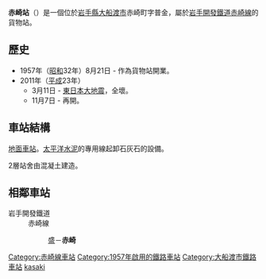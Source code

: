 {{日本車站資訊
|公司色 =
|文字色 =
|站名 = 赤崎
|圖片 = 
|pxl =
|圖片說明 = 赤崎站構內
|日文原名 = 赤崎
|平假名 = あかさき
|羅馬拼音 = Akasaki
|電報略號 =
|車站編號 =
|所在地 = [[岩手縣|岩手縣]][[大船渡市|大船渡市]]赤崎町字普金56番3號
|車站構造 = [[地面車站|地面車站]]
|月台配置 = 
|啟用年月日 = 1957年（[[昭和|昭和]]32年）8月21日
|廢站年月日 =
|乘客人數 =
|統計年度 =
|備註 = 貨物專用站
|adjacent = {{Adjacent stations|system=岩手開發鐵道|line=赤崎線|left=盛|right=|note-left=2.0km|note-mid=距離[[盛站|盛]]2.0km|note-right=}}
}}
'''赤崎站'''（{{jpn|j=赤崎駅|hg=あかさきえき|rm=Akasaki eki|f=y}}）是一個位於[[岩手縣|岩手縣]][[大船渡市|大船渡市]]赤崎町字普金，屬於[[岩手開發鐵道|岩手開發鐵道]][[日頃市線|赤崎線]]的貨物站。
== 歷史 ==
* 1957年（[[昭和|昭和]]32年）8月21日 - 作為貨物站開業。
* 2011年（[[平成|平成]]23年）
** 3月11日 - [[東日本大地震|東日本大地震]]，全壞。
** 11月7日 - 再開。
== 車站結構 ==
[[地面車站|地面車站]]。[[太平洋水泥|太平洋水泥]]的專用線起卸石灰石的設備。

2層站舍由混凝土建造。
== 相鄰車站 ==
; 岩手開發鐵道
: 赤崎線
:: [[盛站|盛]]－'''赤崎'''

{{Japan-rail-stub}}
{{岩手開發鐵道}}
{{DEFAULTSORT:Akasaki}}
[[Category:赤崎線車站|Category:赤崎線車站]]
[[Category:1957年啟用的鐵路車站|Category:1957年啟用的鐵路車站]]
[[Category:大船渡市鐵路車站|Category:大船渡市鐵路車站]]
[[Category:日本鐵路車站_A|kasaki]]